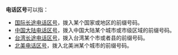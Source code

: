 {{not|國際冠碼}}

'''电话区号'''可以指：
*[[国际电话区号列表|国际长途电话区号]]，拨入某个国家或地区的前缀号码。
*[[中国大陆电话区号|中国大陆电话区号]]，拨入中国大陆某个城市或市级区域的前缀号码。
*[[中華民國長途電話區號表|台湾长途电话区号]]，拨入台湾某个市或者县的前缀号码。
*[[北美电话区号列表|北美电话区号]]，拨入北美洲某个城市的前缀号码。

{{disambig|Cat=四字消歧义}}